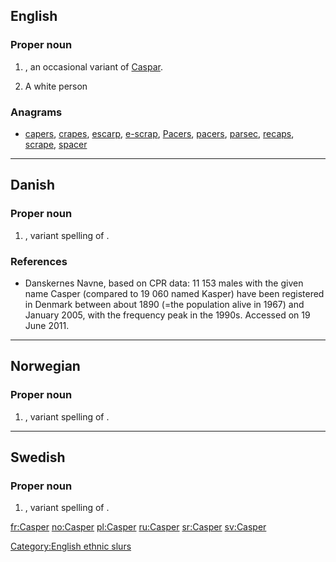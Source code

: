==English==

===Proper noun===
{{en-proper noun}}

# {{given name|male|from=Persian}}, an occasional variant of [[Caspar]].
# {{context|offensive|slang}} A white person

===Anagrams===
* [[capers#English|capers]], [[crapes#English|crapes]], [[escarp#English|escarp]], [[e-scrap#English|e-scrap]], [[Pacers#English|Pacers]], [[pacers#English|pacers]], [[parsec#English|parsec]], [[recaps#English|recaps]], [[scrape#English|scrape]], [[spacer#English|spacer]]

----

==Danish==

===Proper noun===
{{head|da|proper noun}}

# {{given name|male|lang=da}}, variant spelling of {{l|da|Kasper}}.

===References===
* [http://www.danskernesnavne.navneforskning.ku.dk/ ] Danskernes Navne, based on CPR data: 11 153 males with the given name Casper (compared to 19 060 named Kasper) have been registered in Denmark between about 1890 (=the population alive in 1967) and January 2005, with the frequency peak in the 1990s. Accessed on 19 June 2011.

----

==Norwegian==

===Proper noun===
{{no-proper noun}}

# {{given name|male|lang=no}}, variant spelling of {{l/no|Kasper}}.

----

==Swedish==

===Proper noun===
{{head|sv|proper noun}}

# {{given name|male|lang=sv}}, variant spelling of {{l/sv|Kasper}}.

[[fr:Casper]]
[[no:Casper]]
[[pl:Casper]]
[[ru:Casper]]
[[sr:Casper]]
[[sv:Casper]]

[[Category:English ethnic slurs]]